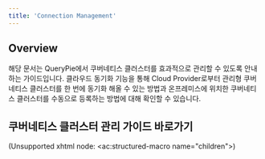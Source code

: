 ```yaml
---
title: 'Connection Management'
---
```


## Overview

해당 문서는 QueryPie에서 쿠버네티스 클러스터를 효과적으로 관리할 수 있도록 안내하는 가이드입니다. 클라우드 동기화 기능을 통해 Cloud Provider로부터 관리형 쿠버네티스 클러스터를 한 번에 동기화 해올 수 있는 방법과 온프레미스에 위치한 쿠버네티스 클러스터를 수동으로 등록하는 방법에 대해 확인할 수 있습니다.


## 쿠버네티스 클러스터 관리 가이드 바로가기

(Unsupported xhtml node: &lt;ac:structured-macro name="children"&gt;)
